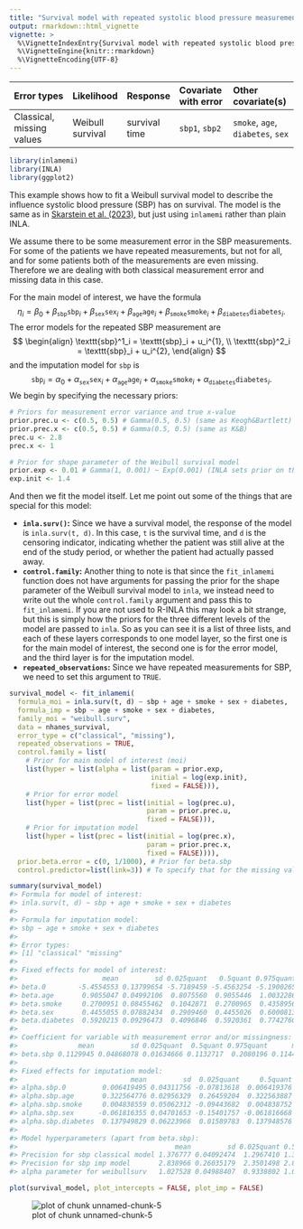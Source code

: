 ```yaml
---
title: "Survival model with repeated systolic blood pressure measurements"
output: rmarkdown::html_vignette
vignette: >
  %\VignetteIndexEntry{Survival model with repeated systolic blood pressure measurements}
  %\VignetteEngine{knitr::rmarkdown}
  %\VignetteEncoding{UTF-8}
---
```




|Error types | Likelihood | Response | Covariate with error | Other covariate(s) |
|:-----------|:----------|:--------|:----------|:------------|
|Classical, missing values | Weibull survival | survival time | `sbp1`, `sbp2` | `smoke`, `age`, `diabetes`, `sex` |



``` r
library(inlamemi)
library(INLA)
library(ggplot2)
```

This example shows how to fit a Weibull survival model to describe the influence systolic blood pressure (SBP) has on survival. The model is the same as in [Skarstein et al. (2023)](https://emmaskarstein.github.io/Missing-data-and-measurement-error/missing_and_mismeasured_covariate.html), but just using `inlamemi` rather than plain INLA.

We assume there to be some measurement error in the SBP measurements. For some of the patients we have repeated measurements, but not for all, and for some patients both of the measurements are even missing. Therefore we are dealing with both classical measurement error and missing data in this case.

For the main model of interest, we have the formula
$$
\eta_i = \beta_0 + \beta_{\texttt{sbp}} \texttt{sbp}_i + \beta_{\texttt{sex}} \texttt{sex}_i + \beta_{\texttt{age}} \texttt{age}_i + \beta_{\texttt{smoke}} \texttt{smoke}_i + \beta_{\texttt{diabetes}} \texttt{diabetes}_i.
$$
The error models for the repeated SBP measurement are
$$
\begin{align}
\texttt{sbp}^1_i = \texttt{sbp}_i + u_i^{1}, \\
\texttt{sbp}^2_i = \texttt{sbp}_i + u_i^{2},
\end{align}
$$
and the imputation model for `sbp` is
$$
\texttt{sbp}_i = \alpha_0 + \alpha_{\texttt{sex}} \texttt{sex}_i + \alpha_{\texttt{age}} \texttt{age}_i + \alpha_{\texttt{smoke}} \texttt{smoke}_i + \alpha_{\texttt{diabetes}} \texttt{diabetes}_i.
$$
We begin by specifying the necessary priors:


``` r
# Priors for measurement error variance and true x-value
prior.prec.u <- c(0.5, 0.5) # Gamma(0.5, 0.5) (same as Keogh&Bartlett)
prior.prec.x <- c(0.5, 0.5) # Gamma(0.5, 0.5) (same as K&B)
prec.u <- 2.8
prec.x <- 1

# Prior for shape parameter of the Weibull survival model
prior.exp <- 0.01 # Gamma(1, 0.001) ~ Exp(0.001) (INLA sets prior on theta, r~Exp(0.1*theta))
exp.init <- 1.4
```

And then we fit the model itself. Let me point out some of the things that are special for this model:

- **`inla.surv()`:** Since we have a survival model, the response of the model is `inla.surv(t, d)`. In this case, `t` is the survival time, and `d` is the censoring indicator, indicating whether the patient was still alive at the end of the study period, or whether the patient had actually passed away.
- **`control.family`:** Another thing to note is that since the `fit_inlamemi` function does not have arguments for passing the prior for the shape parameter of the Weibull survival model to `inla`, we instead need to write out the whole `control.family` argument and pass this to `fit_inlamemi`. If you are not used to R-INLA this may look a bit strange, but this is simply how the priors for the three different levels of the model are passed to `inla`. So as you can see it is a list of three lists, and each of these layers corresponds to one model layer, so the first one is for the main model of interest, the second one is for the error model, and the third layer is for the imputation model.
- **`repeated_observations`:** Since we have repeated measurements for SBP, we need to set this argument to `TRUE`.


``` r
survival_model <- fit_inlamemi(
  formula_moi = inla.surv(t, d) ~ sbp + age + smoke + sex + diabetes,
  formula_imp = sbp ~ age + smoke + sex + diabetes,
  family_moi = "weibull.surv",
  data = nhanes_survival,
  error_type = c("classical", "missing"),
  repeated_observations = TRUE,
  control.family = list(
    # Prior for main model of interest (moi)
    list(hyper = list(alpha = list(param = prior.exp,
                                   initial = log(exp.init),
                                   fixed = FALSE))),
    # Prior for error model
    list(hyper = list(prec = list(initial = log(prec.u),
                                  param = prior.prec.u,
                                  fixed = FALSE))),
    # Prior for imputation model
    list(hyper = list(prec = list(initial = log(prec.x),
                                  param = prior.prec.x,
                                  fixed = FALSE)))),
  prior.beta.error = c(0, 1/1000), # Prior for beta.sbp
  control.predictor=list(link=3)) # To specify that for the missing values, we use the third link function ("gaussian", from the imputation model) to predict them.
```


``` r
summary(survival_model)
#> Formula for model of interest: 
#> inla.surv(t, d) ~ sbp + age + smoke + sex + diabetes
#> 
#> Formula for imputation model: 
#> sbp ~ age + smoke + sex + diabetes
#> 
#> Error types: 
#> [1] "classical" "missing"  
#> 
#> Fixed effects for model of interest: 
#>                     mean         sd 0.025quant   0.5quant 0.975quant       mode
#> beta.0        -5.4554553 0.13799654 -5.7189459 -5.4563254 -5.1900265 -5.4574649
#> beta.age       0.9055047 0.04992106  0.8075560  0.9055446  1.0032286  0.9055456
#> beta.smoke     0.2700951 0.08455462  0.1042871  0.2700965  0.4358956  0.2700965
#> beta.sex       0.4455055 0.07882434  0.2909460  0.4455026  0.6000813  0.4455026
#> beta.diabetes  0.5920215 0.09296473  0.4096846  0.5920361  0.7742760  0.5920362
#> 
#> Coefficient for variable with measurement error and/or missingness: 
#>               mean         sd 0.025quant  0.5quant 0.975quant      mode
#> beta.sbp 0.1129945 0.04868078 0.01634666 0.1132717  0.2080196 0.1144315
#> 
#> Fixed effects for imputation model: 
#>                            mean         sd  0.025quant     0.5quant 0.975quant         mode
#> alpha.sbp.0         0.006419495 0.04311756 -0.07813618  0.006419376 0.09097585  0.006419375
#> alpha.sbp.age       0.322564776 0.02956329  0.26459204  0.322563887 0.38054258  0.322563883
#> alpha.sbp.smoke     0.004838559 0.05062312 -0.09443682  0.004838752 0.10411283  0.004838753
#> alpha.sbp.sex      -0.061816355 0.04701653 -0.15401757 -0.061816668 0.03038665 -0.061816669
#> alpha.sbp.diabetes  0.137949829 0.06223966  0.01589783  0.137948576 0.26000896  0.137948572
#> 
#> Model hyperparameters (apart from beta.sbp): 
#>                                       mean         sd 0.025quant 0.5quant 0.975quant     mode
#> Precision for sbp classical model 1.376777 0.04092474  1.2967410 1.376586   1.457852 1.377129
#> Precision for sbp imp model       2.838966 0.26035179  2.3501498 2.830785   3.374108 2.822291
#> alpha parameter for weibullsurv   1.027528 0.04988407  0.9338802 1.025959   1.130250 1.022054
```

``` r
plot(survival_model, plot_intercepts = FALSE, plot_imp = FALSE)
```

![plot of chunk unnamed-chunk-5](figure/unnamed-chunk-5-1.png)




